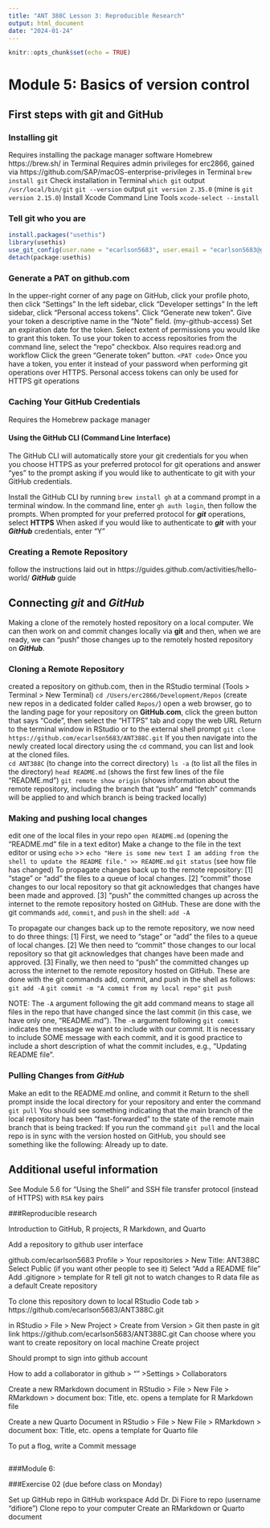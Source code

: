 ```yaml
---
title: "ANT 388C Lesson 3: Reproducible Research"
output: html_document
date: "2024-01-24"
---
```


```r
knitr::opts_chunk$set(echo = TRUE)
```

# Module 5: Basics of version control

## First steps with git and GitHub

### Installing git
Requires installing the package manager software Homebrew https://brew.sh/ in Terminal
  Requires admin privileges for erc2866, gained via https://github.com/SAP/macOS-enterprise-privileges
in Terminal
  `brew install git`
Check installation in Terminal
  `which git`
  output `/usr/local/bin/git`
  `git --version`
  output `git version 2.35.0` (mine is `git version 2.15.0`)
Install Xcode Command Line Tools
  `xcode-select --install`
  
  
### Tell git who you are
```r
install.packages("usethis")
library(usethis)
use_git_config(user.name = "ecarlson5683", user.email = "ecarlson5683@gmail.com")
detach(package:usethis)
```


### Generate a PAT on github.com
In the upper-right corner of any page on GitHub, click your profile photo, then click “Settings”
In the left sidebar, click “Developer settings”
In the left sidebar, click “Personal access tokens”.
Click “Generate new token”.
Give your token a descriptive name in the “Note” field. (my-github-access)
Set an expiration date for the token.
Select extent of permissions you would like to grant this token. 
  To use your token to access repositories from the command line, select the “repo” checkbox.
  Also requires read:org and workflow
Click the green “Generate token” button.
  `<PAT code>`
Once you have a token, you enter it instead of your password when performing git operations over HTTPS. Personal access tokens can only be used for HTTPS git operations


### Caching Your GitHub Credentials
Requires the Homebrew package manager

#### Using the GitHub CLI (Command Line Interface)
The GitHub CLI will automatically store your git credentials for you when you choose HTTPS as your preferred protocol for git operations and answer “yes” to the prompt asking if you would like to authenticate to git with your GitHub credentials.

Install the GitHub CLI by running `brew install gh` at a command prompt in a terminal window.
In the command line, enter `gh auth login`, then follow the prompts.
When prompted for your preferred protocol for ***git*** operations, select **HTTPS**
When asked if you would like to authenticate to ***git*** with your ***GitHub*** credentials, enter “Y”


### Creating a Remote Repository
follow the instructions laid out in https://guides.github.com/activities/hello-world/ ***GitHub*** guide


## Connecting ***git*** and ***GitHub***
Making a clone of the remotely hosted repository on a local computer. We can then work on and commit changes locally via **git** and then, when we are ready, we can “push” those changes up to the remotely hosted repository on ***GitHub***.

### Cloning a Remote Repository
created a repository on github.com, then
in the RStudio terminal (Tools > Terminal > New Terminal)
  `cd /Users/erc2866/Development/Repos` (create new repos in a dedicated folder called `Repos/`)
open a web browser, go to the landing page for your repository on **GitHub.com**, click the green button that says “Code”, then select the “HTTPS” tab and copy the web URL
Return to the terminal window in RStudio or to the external shell prompt
  `git clone https://github.com/ecarlson5683/ANT388C.git`
If you then navigate into the newly created local directory using the `cd` command, you can list and look at the cloned files.  
  `cd ANT388C` (to change into the correct directory)
  `ls -a` (to list all the files in the directory)
  `head README.md` (shows the first few lines of the file “README.md”)
  `git remote show origin` (shows information about the remote repository, including the branch that “push” and “fetch” commands will be applied to and which branch is being tracked locally)


### Making and pushing local changes
edit one of the local files in your repo
  `open README.md` (opening the “README.md” file in a text editor)
Make a change to the file in the text editor or using `echo` >> <file>
  `echo "Here is some new text I am adding from the shell to update the README file." >> README.md`
  `git status` (see how file has changed)
To propagate changes back up to the remote repository: 
  [1] “stage” or “add” the files to a queue of local changes. 
  [2] “commit” those changes to our local repository so that git acknowledges that changes have been made and approved. 
  [3] “push” the committed changes up across the internet to the remote repository hosted on GitHub. 
  These are done with the git commands `add`, `commit`, and `push` in the shell:
  `add -A`
  
To propagate our changes back up to the remote repository, we now need to do three things: [1] First, we need to “stage” or “add” the files to a queue of local changes. [2] We then need to “commit” those changes to our local repository so that git acknowledges that changes have been made and approved. [3] Finally, we then need to “push” the committed changes up across the internet to the remote repository hosted on GitHub. These are done with the git commands add, commit, and push in the shell as follows:
  `git add -A`
  `git commit -m "A commit from my local repo"`
  `git push`
  
NOTE: The `-A` argument following the git add command means to stage all files in the repo that have changed since the last commit (in this case, we have only one, “README.md”). The `-m` argument following `git commit` indicates the message we want to include with our commit. It is necessary to include SOME message with each commit, and it is good practice to include a short description of what the commit includes, e.g., “Updating README file”.
  
  
### Pulling Changes from ***GitHub***
Make an edit to the README.md online, and commit it
Return to the shell prompt inside the local directory for your repository and enter the command 
  `git pull`
You should see something indicating that the main branch of the local repository has been “fast-forwarded” to the state of the remote main branch that is being tracked:
If you run the command `git pull` and the local repo is in sync with the version hosted on GitHub, you should see something like the following:
  Already up to date.


## Additional useful information
See Module 5.6 for "Using the Shell" and SSH file transfer protocol (instead of HTTPS) 
with `RSA` key pairs


###Reproducible research

Introduction to GitHub, R projects, R Markdown, and Quarto


Add a repository to github user interface

github.com/ecarlson5683
Profile > Your repositories > New
Title: ANT388C
Select Public (if you want other people to see it)
Select "Add a README file"
Add .gitignore > template for R
  tell git not to watch changes to R data file as a default
Create repository


To clone this repository down to local RStudio
Code tab > https://github.com/ecarlson5683/ANT388C.git

in RStudio > File > New Project > Create from Version > Git
then paste in git link https://github.com/ecarlson5683/ANT388C.git
Can choose where you want to create repository on local machine
Create project

Should prompt to sign into github account

How to add a collaborator
in github > "<Repository of interest>" >Settings > Collaborators


Create a new RMarkdown document
in RStudio > File > New File > RMarkdown >
  document box: Title, etc.
  opens a template for R Markdown file
  
Create a new Quarto Document
in RStudio > File > New File > RMarkdown >
  document box: Title, etc.
  opens a template for Quarto file
  
To put a flog, write a Commit message

```r

```

###Module 6:


###Exercise 02 (due before class on Monday)

Set up GitHub repo in GitHub workspace
Add Dr. Di Fiore to repo (username "difiore")
Clone repo to your computer
Create an RMarkdown or Quarto document
